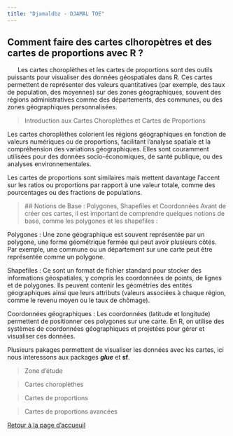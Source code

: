 ```yaml
---
title: "Djamaldbz - DJAMAL TOE"
---
```



## Comment faire des cartes clhoropètres et des cartes de proportions avec R ?

|       Les cartes choroplèthes et les cartes de proportions sont des outils puissants pour visualiser des données géospatiales dans R. Ces cartes permettent de représenter des valeurs quantitatives (par exemple, des taux de population, des moyennes) sur des zones géographiques, souvent des régions administratives comme des départements, des communes, ou des zones géographiques personnalisées.

> Introduction aux Cartes Choroplèthes et Cartes de Proportions

Les cartes choroplèthes colorient les régions géographiques en fonction de valeurs numériques ou de proportions, facilitant l'analyse spatiale et la compréhension des variations géographiques. Elles sont couramment utilisées pour des données socio-économiques, de santé publique, ou des analyses environnementales.

Les cartes de proportions sont similaires mais mettent davantage l'accent sur les ratios ou proportions par rapport à une valeur totale, comme des pourcentages ou des fractions de populations.

>  ## Notions de Base : Polygones, Shapefiles et Coordonnées
Avant de créer ces cartes, il est important de comprendre quelques notions de base, comme les polygones et les shapefiles :


::: {#polygon .callout-tip}

Polygones : Une zone géographique est souvent représentée par un polygone, une forme géométrique fermée qui peut avoir plusieurs côtés. Par exemple, une commune ou un département sur une carte peut être représentée comme un polygone.

:::

::: {#Shapefiles .callout-tip}

Shapefiles : Ce sont un format de fichier standard pour stocker des informations géospatiales, y compris les coordonnées de points, de lignes et de polygones. Ils peuvent contenir les géométries des entités géographiques ainsi que leurs attributs (valeurs associées à chaque région, comme le revenu moyen ou le taux de chômage).

:::

::: {#Shapefiles .callout-tip}

Coordonnées géographiques : Les coordonnées (latitude et longitude) permettent de positionner ces polygones sur une carte. En R, on utilise des systèmes de coordonnées géographiques et projetées pour gérer et visualiser ces données.

:::

Plusieurs pakages permettent de visualiser les données avec les cartes, ici nous interessons aux packages ***glue*** et **sf**.

> Zone d'étude

> Cartes choroplèthes

> Cartes de proportions

> Cartes de proportions avancées


[Retour à la page d'accueuil](https://djamal2905.github.io/djamaldbz/)


